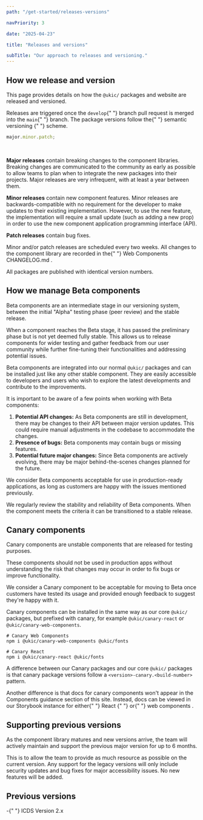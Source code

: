 ```yaml
---
path: "/get-started/releases-versions"

navPriority: 3

date: "2025-04-23"

title: "Releases and versions"

subTitle: "Our approach to releases and versioning."
---
```


## How we release and version

This page provides details on how the `@ukic/` packages and website are released and versioned.

<p>
  Releases are triggered once the <code class="language-text">develop</code>{" "}
  branch pull request is merged into the <code class="language-text">main</code>{" "}
  branch. The package versions follow the{" "}
  <ic-link
    target="_blank"
    href="https://semver.org/"
    rel="noreferrer noopener nofollow"
  >
    semantic versioning
  </ic-link>{" "}
  scheme.
</p>

```js
major.minor.patch;
```

<br />

**Major releases** contain breaking changes to the component libraries. Breaking changes are communicated to the community as early as possible to allow teams to plan when to integrate the new packages into their projects. Major releases are very infrequent, with at least a year between them.

**Minor releases** contain new component features. Minor releases are backwards-compatible with no requirement for the developer to make updates to their existing implementation. However, to use the new feature, the implementation will require a small update (such as adding a new prop) in order to use the new component application programming interface (API).

**Patch releases** contain bug fixes.

<p>
  Minor and/or patch releases are scheduled every two weeks. All changes to the
  component library are recorded in the{" "}
  <ic-link
    target="_blank"
    href="https://github.com/mi6/ic-ui-kit/blob/main/packages/web-components/CHANGELOG.md"
    rel="noreferrer noopener nofollow"
  >
    Web Components CHANGELOG.md
  </ic-link>
  .
</p>

All packages are published with identical version numbers.

## How we manage Beta components

Beta components are an intermediate stage in our versioning system, between the initial "Alpha" testing phase (peer review) and the stable release.

When a component reaches the Beta stage, it has passed the preliminary phase but is not yet deemed fully stable. This allows us to release components for wider testing and gather feedback from our user community while further fine-tuning their functionalities and addressing potential issues.

Beta components are integrated into our normal `@ukic/` packages and can be installed just like any other stable component. They are easily accessible to developers and users who wish to explore the latest developments and contribute to the improvements.

It is important to be aware of a few points when working with Beta components:

1. **Potential API changes:** As Beta components are still in development, there may be changes to their API between major version updates. This could require manual adjustments in the codebase to accommodate the changes.
2. **Presence of bugs:** Beta components may contain bugs or missing features.
3. **Potential future major changes:** Since Beta components are actively evolving, there may be major behind-the-scenes changes planned for the future.

We consider Beta components acceptable for use in production-ready applications, as long as customers are happy with the issues mentioned previously.

We regularly review the stability and reliability of Beta components. When the component meets the criteria it can be transitioned to a stable release.

## Canary components

Canary components are unstable components that are released for testing purposes.

These components should not be used in production apps without understanding the risk that changes may occur in order to fix bugs or improve functionality.

We consider a Canary component to be acceptable for moving to Beta once customers have tested its usage and provided enough feedback to suggest they're happy with it.

Canary components can be installed in the same way as our core `@ukic/` packages, but prefixed with canary, for example `@ukic/canary-react` or `@ukic/canary-web-components`.

```shell
# Canary Web Components
npm i @ukic/canary-web-components @ukic/fonts

# Canary React
npm i @ukic/canary-react @ukic/fonts
```

A difference between our Canary packages and our core `@ukic/` packages is that canary package versions follow a `<version>-canary.<build-number>` pattern.

<p>
  Another difference is that docs for canary components won't appear in the
  Components guidance section of this site. Instead, docs can be viewed in our
  Storybook instance for either{" "}
  <ic-link
    target="_blank"
    href="https://mi6.github.io/ic-ui-kit/branches/canary/main/react/?path=/docs/getting-started--docs"
    rel="noreferrer noopener nofollow"
  >
    React
  </ic-link>{" "}
  or{" "}
  <ic-link
    target="_blank"
    href="https://mi6.github.io/ic-ui-kit/branches/canary/main/web-components/?path=/docs/getting-started--docs"
    rel="noreferrer noopener nofollow"
  >
    web components
  </ic-link>
  .
</p>

## Supporting previous versions

As the component library matures and new versions arrive, the team will actively maintain and support the previous major version for up to 6 months.

This is to allow the team to provide as much resource as possible on the current version. Any support for the legacy versions will only include security updates and bug fixes for major accessibility issues. No new features will be added.

## Previous versions

<p>
  -{" "}
  <ic-link
    target="_blank"
    href="https://mi6.github.io/ic-design-system-githubpages/v2"
    rel="noreferrer noopener nofollow"
  >
    ICDS Version 2.x
  </ic-link>
</p>
